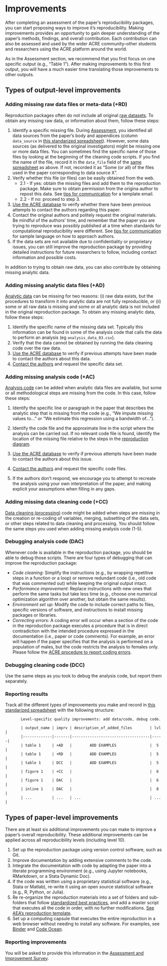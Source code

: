 # Improvements   

After completing an assessment of the paper's reproducibility packages, you can start proposing ways to improve it's reproducibility. Making improvements provides an opportunity to gain deeper understanding of the paper's methods, findings, and overall contribution. Each contribution can also be assessed and used by the wider ACRE community--other students and researchers using the ACRE platform around the world.

As in the Assessment section, we recommend that you first focus on one specific output (e.g., “Table 1”). After making improvements to this first output, you will have a much easier time translating those improvements to other outputs.   

## Types of output-level improvements

### Adding missing raw data files or meta-data (+RD) {#rd}

Reproduction packages often do not include all original [raw datasets](#describe-inputs). To obtain any missing raw data, or information about them, follow these steps:

1. Identify a specific missing file. During [Assessment](#assessment), you identified all data sources from the paper's body and appendices (column `data_source` in [this standarized spreadsheet](https://docs.google.com/spreadsheets/d/1LUIdVFH0OfR70C7z07TYeE-uWzKI_JIeWUMaYhqEKK0/edit#gid=0&range=A1)). However, some data sources (as delivered to the original investigators) might be missing one or more data files. You can sometimes find the specific name of those files by looking at the beginning of the cleaning code scripts. If you find the name of the file, record it in the `data_file` field of the [same spreadsheet](https://docs.google.com/spreadsheets/d/1LUIdVFH0OfR70C7z07TYeE-uWzKI_JIeWUMaYhqEKK0/edit#gid=0&range=A1) as above. If not, recorded it as “Some (or all) of the files used in the paper corresponding to data source X”.      
2. Verify whether this file (or files) can be easily obtained from the web.   
      - 2.1 - If yes: obtain the missing files and add them to the reproduction package. Make sure to obtain permission from the origina author to repost this data. See [tips for communication](#tips-for-communication) for a template email.   
      - 2.2 - If no: proceed to step 3.   
3. [Use the ACRE database](ADD LINK) to verify whether there have been previous attempts to contact the authors regarding this paper.  
4. Contact the original authors and politely request the original materials. Be mindful of the authors’ time, and remember that the paper you are trying to reproduce was possibly published at a time when standards for computational reproducibility were different. See [tips for communication](#tips-for-communication) for sample language on how to approach authors.  
5. If the data sets are not available due to confidentiality or proprietary issues, you can still improve the reproduction package by providing detailed instructions for future researchers to follow, including contact information and possible costs.
   
In addition to trying to obtain raw data, you can also contribute by obtaining missing analytic data.   

 
### Adding missing analytic data files (+AD) {#ad}

[Analytic data](#describe-inputs) can be missing for two reasons: (i) raw data exists, but the procedures to transform it into analytic data are not fully reproducible, or (ii) some or all raw data is missing and some or all analytic data is not included in the original reproduction package. To obtain any missing analytic data, follow these steps:

1. Identify the specific name of the missing data set. Typically this information can be found in some of the analysis code that calls the data to perform an analysis (eg `analysis_data_03.csv`).   
2. Verify that the data cannot be obtained by running the data cleaning code over the raw data.    
3. [Use the ACRE database](ADD LINK) to verify if previous attempts have been made to contact the authors about this data.    
4. [Contact the authors](#tips-for-communication) and request the specific data set.       

### Adding missing analysis code (+AC) {#ac}

[Analysis code](#describe-inputs) can be added when analytic data files are available, but some or all methodological steps are missing from the code. In this case, follow these steps:  

1. Identify the specific line or paragraph in the paper that describes the analytic step that is missing from the code (e.g., “We impute missing values to...” or “We estimate this regression using a bandwidth of...”).  
    
2. Identify the code file and the approximate line in the script where the analysis can be carried out. If no relevant code file is found, identify the location of the missing file relative to the steps in the [reproduction diagram](#diagram).   
  
3. [Use the ACRE database](ADD LINK) to verify if previous attempts have been made to contact the authors about this issue.     
  
4. [Contact the authors](#tips-for-communication) and request the specific code files.     
  
5. If the authors don't respond, we encourage you to attempt to recreate the analysis using your own interpretation of the paper, and making explicit your assumptions when filling in any gaps.   
    
### Adding missing data cleaning code (+CC) {#cc}  

[Data cleaning (processing)](#describe-inputs) code might be added when steps are missing in the creation or re-coding of variables, merging, subsetting of the data sets, or other steps related to data cleaning and processing. You should follow the same steps you used when adding missing analysis code (1-5).  

### Debugging analysis code (DAC) {#dac} 
  
Whenever code is available in the reproduction package, you should be able to debug those scripts. There are four types of debugging that can improve the reproduction package:  

  - *Code cleaning:* Simplify the instructions (e.g., by wrapping repetitive steps in a function or a loop) or remove redundant code (i.e., old code that was commented out) while keeping the original output intact.  
  - *Performance improvement:* Replace instructions with new ones that perform the same tasks but take less time (e.g., choose one numerical optimization algorithm over another, but obtain the same results).    
  - *Environment set up:* Modify the code to include correct paths to files, specific versions of software, and instructions to install missing packages or libraries.    
  - *Correcting errors:* A coding error will occur when a section of the code in the reproduction package executes a procedure that is in direct contradiction with the intended procedure expressed in the documentation (i.e., paper or code comments). For example, an error will happen if the paper specifies that the analysis is performed on a population of males, but the code restricts the analysis to females only. Please follow the [ACRE procedure to report coding errors](ADD LINK).  


### Debugging cleaning code (DCC)

Use the same steps as you took to debug the analysis code, but report them separately.  


### Reporting results    

Track all the different types of improvements you make and record in [this standarized spreadsheet](https://docs.google.com/spreadsheets/d/1LUIdVFH0OfR70C7z07TYeE-uWzKI_JIeWUMaYhqEKK0/edit#gid=0&range=A3) with the following structure:   

           Level-specific quality improvements: add data/code, debug code.

           | output_name | imprv | description_of_added_files        | lvl |
           |-------------|-------|-----------------------------------|-----|
           | table 1     | +AD   |        ADD EXAMPLES               |  5  |
           | table 1     | +RD   |        ADD EXAMPLES               |  5  |
           | table 1     | DCC   |        ADD EXAMPLES               |  5  |
           | figure 1    | +CC   |                                   |  6  |
           | figure 1    | DAC   |                                   |  6  |
           | inline 1    | DAC   |                                   |  8  |
           | ...         | ...   | ...                               | ... |  




##  Types of paper-level improvements {#paper-level}

There are at least  six additional improvements you can make to improve a paper's overall reproducibility. These additional improvements can be applied across all reproducibility levels (including level 10).    

1. Set up the reproduction package using version control software, such as Git.
2. Improve documentation by adding extensive comments to the code.
3. Integrate the documentation with code by adapting the paper into a literate programming environment (e.g., using Jupyter notebooks, RMarkdown, or a Stata Dynamic Doc).
4. If the code was written using a proprietary statistical software (e.g., Stata or Matlab), re-write it using an open source statistical software (e.g., R, Python, or Julia).
5. Re re-organize the reproduction materials into a set of folders and sub-folders that follow [standardized best practices](https://www.projecttier.org/tier-protocol/specifications/#overview-of-the-documentation), and add a master script that executes all the code in order, with no further modifications. [See AEA's reproduction template](https://github.com/AEADataEditor/replication-template).  
6. Set up a computing capsule that executes the entire reproduction in a web browser without needing to install any software. For examples, see [Binder](https://mybinder.org/) and [Code Ocean](https://codeocean.com/).


### Reporting improvements  
You will be asked to provide this information in the [Assessment and Improvement Survey](ADD LINK).   


